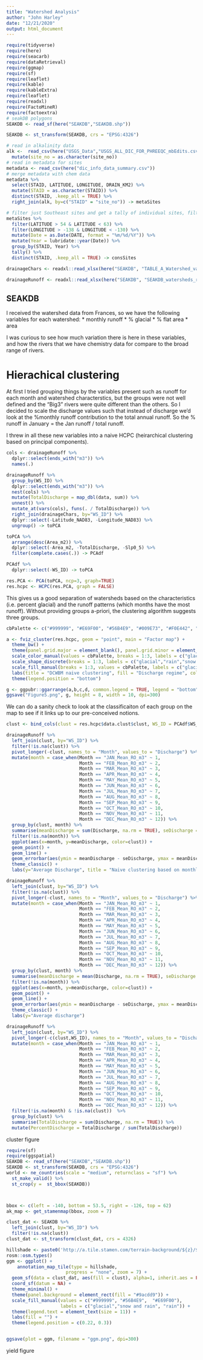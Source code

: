 ---
title: "Watershed Analysis"
author: "John Harley"
date: "12/21/2020"
output: html_document
---

```{r setup, include=FALSE}
require(tidyverse)
require(here)
require(seacarb)
require(dataRetrieval)
require(ggmap)
require(sf)
require(leaflet)  
require(kable)
require(kableExtra)
require(leaflet)
require(readxl)
require(FactoMineR)
require(factoextra)
# seakDB polygons
SEAKDB <- read_sf(here("SEAKDB","SEAKDB.shp"))

SEAKDB <- st_transform(SEAKDB, crs = "EPSG:4326")

# read in alkalinity data
alk <-  read_csv(here("USGS_Data","USGS_ALL_DIC_FOR_PHREEQC_mbEdits.csv")) %>%
  mutate(site_no = as.character(site_no))
# read in metadata for sites
metadata <- read_csv(here("dic_info_data_summary.csv"))
# merge metadata with chem data
metadata %>%
  select(STAID, LATITUDE, LONGITUDE, DRAIN_KM2) %>%
  mutate(STAID = as.character(STAID)) %>%
  distinct(STAID, .keep_all = TRUE) %>%
  right_join(alk, by=c("STAID" = "site_no")) -> metaSites

# filter just Southeast sites and get a tally of individual sites, filter distinct sites
metaSites %>% 
  filter(LATITUDE > 54 & LATITUDE < 63) %>%
  filter(LONGITUDE > -138 & LONGITUDE < -130) %>% 
  mutate(Date = as.Date(DATE, format = "%m/%d/%Y")) %>%
  mutate(Year = lubridate::year(Date)) %>%
  group_by(STAID, Year) %>%
  tally() %>%
  distinct(STAID, .keep_all = TRUE) -> consSites

drainageChars <- readxl::read_xlsx(here("SEAKDB", "TABLE_A_Watershed_variables_for_SEAKDB_DOC_flux_estimates.xlsx"), sheet = "Watershed_variables")[,1:6]

drainageRunoff <- readxl::read_xlsx(here("SEAKDB", "SEAKDB_watersheds_runoff_DOC.xlsx"), sheet = "Runoff_and_DOC")[,1:27]

```

## SEAKDB

I received the watershed data from Frances, so we have the following variables for each watershed:
* monthly runoff
* % glacial
* % flat area
* area

I was curious to see how much variation there is here in these variables, and how the rivers that we have chemistry data for compare to the broad range of rivers.

# Hierachical clustering

At first I tried grouping things by the variables present such as runoff for each month and watershed characterstics, but the groups were not well defined and the "Big3" rivers were quite different than the others. So I decided to scale the discharge values such that instead of discharge we'd look at the %monthly runoff contribution to the total annual runoff. So the % runoff in January = the Jan runoff / total runoff.

I threw in all these new variables into a naive HCPC (heirarchical clustering based on principal components). 

```{r, echo=TRUE, message=FALSE, warning=FALSE}
cols <- drainageRunoff %>%
  dplyr::select(ends_with("m3")) %>%
  names(.)

drainageRunoff %>%
  group_by(WS_ID) %>%
  dplyr::select(ends_with("m3")) %>%
  nest(cols) %>%
  mutate(TotalDischarge = map_dbl(data, sum)) %>% 
  unnest() %>%
  mutate_at(vars(cols), funs(. / TotalDischarge)) %>% 
  right_join(drainageChars, by="WS_ID") %>%
  dplyr::select(-Latitude_NAD83, -Longitude_NAD83) %>%
  ungroup() -> toPCA

toPCA %>%
  arrange(desc(Area_m2)) %>%
  dplyr::select(-Area_m2, -TotalDischarge, -Slp0_5) %>%
  filter(complete.cases(.)) -> PCAdf

PCAdf %>%
  dplyr::select(-WS_ID) -> toPCA

res.PCA <- PCA(toPCA, ncp=3, graph=TRUE)
res.hcpc <- HCPC(res.PCA, graph = FALSE)

```
This gives us a good separation of watersheds based on the characteristics (i.e. percent glacial) and the runoff patterns (which months have the most runoff). Without providing groups a-priori, the clustering algorithm suggests three groups.

```{r, echo=FALSE, warning=FALSE, echo=FALSE}
cbPalette <- c("#999999", "#E69F00", "#56B4E9", "#009E73", "#F0E442", "#0072B2", "#D55E00", "#CC79A7")

a <- fviz_cluster(res.hcpc, geom = "point", main = "Factor map") +
  theme_bw() +
  theme(panel.grid.major = element_blank(), panel.grid.minor = element_blank()) +
  scale_color_manual(values = cbPalette, breaks = 1:3, labels = c("glacial","rain","snow and rain")) +
  scale_shape_discrete(breaks = 1:3, labels = c("glacial","rain","snow and rain")) +
  scale_fill_manual(breaks = 1:3, values = cbPalette, labels = c("glacial","rain","snow and rain")) +
  labs(title = "DCWBM naive clustering", fill = "Discharge regime", color = "Discharge regime", shape = "Discharge regime", tag = "a)") +
  theme(legend.position = "bottom")

g <- ggpubr::ggarrange(a,b,c,d, common.legend = TRUE, legend = "bottom") 
ggsave("Figure5.png", g, height = 8, width = 10, dpi=300)
```

We can do a sanity check to look at the classificaiton of each group on the map to see if it links up to our pre-conceived notions.

```{r, echo=FALSE, warning=FALSE, echo=FALSE, results='hide'}

clust <- bind_cols(clust = res.hcpc$data.clust$clust, WS_ID = PCAdf$WS_ID)

drainageRunoff %>%
  left_join(clust, by="WS_ID") %>%
  filter(!is.na(clust)) %>%
  pivot_longer(-clust, names_to = "Month", values_to = "Discharge") %>%
  mutate(month = case_when(Month == "JAN_Mean_RO_m3" ~ 1,
                           Month == "FEB_Mean_RO_m3" ~ 2,
                           Month == "MAR_Mean_RO_m3" ~ 3,
                           Month == "APR_Mean_RO_m3" ~ 4,
                           Month == "MAY_Mean_RO_m3" ~ 5,
                           Month == "JUN_Mean_RO_m3" ~ 6,
                           Month == "JUL_Mean_RO_m3" ~ 7,
                           Month == "AUG_Mean_RO_m3" ~ 8,
                           Month == "SEP_Mean_RO_m3" ~ 9,
                           Month == "OCT_Mean_RO_m3" ~ 10,
                           Month == "NOV_Mean_RO_m3" ~ 11,
                           Month == "DEC_Mean_RO_m3" ~ 12)) %>% 
  group_by(clust, month) %>%
  summarise(meanDischarge = sum(Discharge, na.rm = TRUE), seDischarge = sd(Discharge)) %>%
  filter(!is.na(month)) %>%
  ggplot(aes(x=month, y=meanDischarge, color=clust)) +
  geom_point() +
  geom_line() +
  geom_errorbar(aes(ymin = meanDischarge - seDischarge, ymax = meanDischarge+seDischarge), color="grey80", width=0.7) +
  theme_classic() +
  labs(y="Average Discharge", title = "Naive clustering based on monthly discharge, slope 0-5 and % glacial")

drainageRunoff %>%
  left_join(clust, by="WS_ID") %>%
  filter(!is.na(clust)) %>%
  pivot_longer(-clust, names_to = "Month", values_to = "Discharge") %>%
  mutate(month = case_when(Month == "JAN_Mean_RO_m3" ~ 1,
                           Month == "FEB_Mean_RO_m3" ~ 2,
                           Month == "MAR_Mean_RO_m3" ~ 3,
                           Month == "APR_Mean_RO_m3" ~ 4,
                           Month == "MAY_Mean_RO_m3" ~ 5,
                           Month == "JUN_Mean_RO_m3" ~ 6,
                           Month == "JUL_Mean_RO_m3" ~ 7,
                           Month == "AUG_Mean_RO_m3" ~ 8,
                           Month == "SEP_Mean_RO_m3" ~ 9,
                           Month == "OCT_Mean_RO_m3" ~ 10,
                           Month == "NOV_Mean_RO_m3" ~ 11,
                           Month == "DEC_Mean_RO_m3" ~ 12)) %>% 
  group_by(clust, month) %>%
  summarise(meanDischarge = mean(Discharge, na.rm = TRUE), seDischarge = sd(Discharge)/sqrt(length(Discharge))) %>%
  filter(!is.na(month)) %>%
  ggplot(aes(x=month, y=meanDischarge, color=clust)) +
  geom_point() +
  geom_line() +
  geom_errorbar(aes(ymin = meanDischarge - seDischarge, ymax = meanDischarge+seDischarge), color="grey80", width=0.7) +
  theme_classic() +
  labs(y="Average discharge")
```

```{r, echo=FALSE, warning=FALSE, echo=FALSE, results='hide'}

drainageRunoff %>%
  left_join(clust, by="WS_ID") %>%
  pivot_longer(-c(clust,WS_ID), names_to = "Month", values_to = "Discharge") %>% 
  mutate(month = case_when(Month == "JAN_Mean_RO_m3" ~ 1,
                           Month == "FEB_Mean_RO_m3" ~ 2,
                           Month == "MAR_Mean_RO_m3" ~ 3,
                           Month == "APR_Mean_RO_m3" ~ 4,
                           Month == "MAY_Mean_RO_m3" ~ 5,
                           Month == "JUN_Mean_RO_m3" ~ 6,
                           Month == "JUL_Mean_RO_m3" ~ 7,
                           Month == "AUG_Mean_RO_m3" ~ 8,
                           Month == "SEP_Mean_RO_m3" ~ 9,
                           Month == "OCT_Mean_RO_m3" ~ 10,
                           Month == "NOV_Mean_RO_m3" ~ 11,
                           Month == "DEC_Mean_RO_m3" ~ 12)) %>% 
  filter(!is.na(month) & !is.na(clust))  %>%
  group_by(clust) %>%
  summarise(TotalDischarge = sum(Discharge, na.rm = TRUE)) %>%
  mutate(PercentDischarge = TotalDischarge / sum(TotalDischarge))

```

cluster figure
```{r, echo=FALSE, warning=FALSE, echo=FALSE, results='hide'}
require(sf)
require(ggspatial)
SEAKDB <- read_sf(here("SEAKDB","SEAKDB.shp"))
SEAKDB <- st_transform(SEAKDB, crs = "EPSG:4326")
world <- ne_countries(scale = "medium", returnclass = "sf") %>%
  st_make_valid() %>%
  st_crop(y =  st_bbox(SEAKDB))



bbox <- c(left = -140, bottom = 53.5, right = -126, top = 62)
ak_map <- get_stamenmap(bbox, zoom = 7)

clust_dat <- SEAKDB %>%
  left_join(clust, by="WS_ID") %>%
  filter(!is.na(clust)) 
clust_dat <- st_transform(clust_dat, crs = 4326)

hillshade <- paste0('http://a.tile.stamen.com/terrain-background/${z}/${x}/${y}.png')
rosm::osm.types()
ggm <- ggplot() +
    annotation_map_tile(type = hillshade,
                      progress = "none", zoom = 7) +  
  geom_sf(data = clust_dat, aes(fill = clust), alpha=1, inherit.aes = FALSE)  +
  coord_sf(datum = NA) +
  theme_minimal() +
  theme(panel.background = element_rect(fill = "#9acdd9")) +
  scale_fill_manual(values = c("#999999", "#56B4E9",  "#E69F00"), 
                    labels = c("glacial","snow and rain", "rain")) +
  theme(legend.text = element_text(size = 11)) +
  labs(fill = "") +
  theme(legend.position = c(0.22, 0.3)) 


ggsave(plot = ggm, filename = "ggm.png", dpi=300)
```

yield figure

